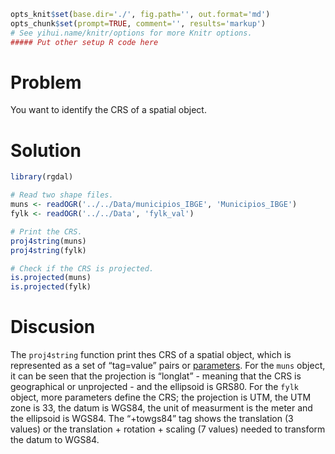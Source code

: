 ```r
opts_knit$set(base.dir='./', fig.path='', out.format='md')
opts_chunk$set(prompt=TRUE, comment='', results='markup')
# See yihui.name/knitr/options for more Knitr options.
##### Put other setup R code here

```

# Problem
You want to identify the CRS of a spatial object.

# Solution
```r
library(rgdal)

# Read two shape files.
muns <- readOGR('../../Data/municipios_IBGE', 'Municipios_IBGE')
fylk <- readOGR('../../Data', 'fylk_val')

# Print the CRS.
proj4string(muns)
proj4string(fylk)

# Check if the CRS is projected.
is.projected(muns)
is.projected(fylk)
```

# Discusion
The `proj4string` function print thes CRS of a spatial object, which is represented as a set of "tag=value" pairs or [parameters](https://trac.osgeo.org/proj/wiki/GenParms). For the `muns` object, it can be seen that the projection is "longlat" - meaning that the CRS is geographical or unprojected - and the ellipsoid is GRS80. For the `fylk` object, more parameters define the CRS; the projection is UTM, the UTM zone is 33, the datum is WGS84, the unit of measurment is the meter and the ellipsoid is WGS84. The "+towgs84" tag shows the translation (3 values) or the translation + rotation + scaling (7 values) needed to transform the datum to WGS84.


